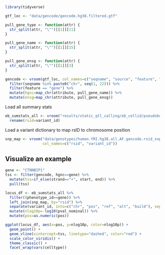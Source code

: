 ```r
library(tidyverse)
```

```r
gtf_loc <- "data/gencode/gencode.hg38.filtered.gtf"
```

```r
pull_gene_type <- function(attr) {
  str_split(attr, "\"")[[1]][11]
}

pull_gene_name <- function(attr) {
  str_split(attr, "\"")[[1]][15]
}

pull_gene_ensg <- function(attr) {
  str_split(attr, "\"")[[1]][3]
}

gencode <- vroom(gtf_loc, col_names=c("seqname", "source", "feature", "start", "end", "score", "strand", "frame", "attribute"), skip=5) %>%
  filter(seqname %in% paste0("chr", seq(1, 22))) %>%
  filter(feature == "gene") %>%
  mutate(hgnc=map_chr(attribute, pull_gene_name)) %>%
  mutate(ensg=map_chr(attribute, pull_gene_ensg))
```
Load all summary stats
```r
eb_sumstats_all <- vroom("results/static_qtl_calling/eb_cellid/pseudobulk_tmm/basic/8pcs/tensorqtl_nominal.all.tsv") %>%
  rename(rsid=variant_id)
```

Load a variant dictionary to map rsID to chromosome position
```r
snp_map <- vroom("data/genotypes/human.YRI.hg38.all.AF.gencode.rsid_snpinfo_map.tsv",
                 col_names=c("rsid", "variant_id"))
```

## Visualize an example
```r
gene <- "CTNNBIP1"
tss <- filter(gencode, hgnc==gene) %>%
  mutate(tss=if_else(strand=="+", start, end)) %>%
  pull(tss)

locus_df <- eb_sumstats_all %>%
  filter((phenotype_id==gene)) %>% 
  left_join(snp_map, by="rsid") %>%
  separate(variant_id, into=c("chr", "pos", "ref", "alt", "build"), sep="_") %>%
  mutate(nlog10p=-log10(pval_nominal)) %>%
  mutate(pos=as.numeric(pos))
```

```r
ggplot(locus_df, aes(x=pos, y=nlog10p, color=nlog10p)) +
  geom_point() +
  geom_vline(xintercept=tss, linetype="dashed", color="red") +
  scale_color_viridis() +
  theme_classic() +
  facet_wrap(vars(celltype))
```
